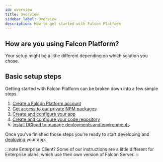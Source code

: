 ```yaml
---
id: overview
title: Overview
sidebar_label: Overview
description: How to get started with Falcon Platform
---
```



## How are you using Falcon Platform?

Your setup might be a little different depending on which solution you chose.

<Solutions />

## Basic setup steps

Getting started with Falcon Platform can be broken down into a few simple steps.

1. [Create a Falcon Platform account](prerequisites)
2. [Get access to our private NPM packages](npm)
3. [Create and configure your app](create)
4. [Create and configure your code repository](repository)
5. [Install DCloud to manage deployments and environments](/docs/platform/cloud/installation)

Once you've finished those steps you're ready to start developing and [deploying](/docs/platform/deployment/overview) your app.

:::note Enterprise Client?
Some of our instructions are a little different for Enterprise plans, which use their own version of Falcon Server. 
:::
